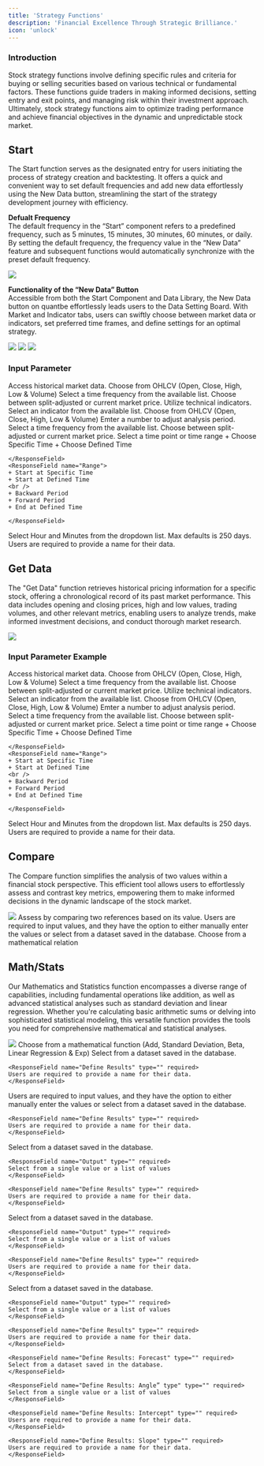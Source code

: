 ```yaml
---
title: 'Strategy Functions'
description: 'Financial Excellence Through Strategic Brilliance.'
icon: 'unlock'
---
```


### Introduction

Stock strategy functions involve defining specific rules and criteria for buying or selling securities based on various technical or fundamental factors. These functions guide traders in making informed decisions, setting entry and exit points, and managing risk within their investment approach. Ultimately, stock strategy functions aim to optimize trading performance and achieve financial objectives in the dynamic and unpredictable stock market.

## Start
The Start function serves as the designated entry for users initiating the process of strategy creation and backtesting. It offers a quick and convenient way to set default frequencies and add new data effortlessly using the New Data button, streamlining the start of the strategy development journey with efficiency.<br />

**Defualt Frequency**<br />
The default frequency in the “Start” component refers to a predefined frequency, such as 5 minutes, 15 minutes, 30 minutes, 60 minutes, or daily. By setting the default frequency, the frequency value in the “New Data” feature and subsequent functions would automatically synchronize with the preset default frequency. 

<Frame className="mx-auto">
    <img style={{weidth:"600px height:400px"}} src="/images/Strategy_Function/Start.png" /> 
</Frame>

**Functionality of the “New Data” Button**<br />
Accessible from both the Start Component and Data Library, the New Data button on quantbe effortlessly leads users to the Data Setting Board. With Market and Indicator tabs, users can swiftly choose between market data or indicators, set preferred time frames, and define settings for an optimal strategy.
<Frame className="mx-auto">
    <img style={{weidth:"600px height:400px"}} src="/images/Strategy_Function/NewData.png" /> 
</Frame>

<Frame className="mx-auto">
    <img style={{weidth:"600px height:500px"}} src="/images/Strategy_Function/Start_Market.png" /> 
</Frame>

<Frame className="mx-auto">
    <img style={{weidth:"600px height:500px"}} src="/images/Strategy_Function/Start_Indicator.png" /> 
</Frame>


### Input Parameter 
<Tabs>
  <Tab title="Market Data">
   Access historical market data.

   <ResponseField name="Data Type" type="" required>
  Choose from OHLCV (Open, Close, High, Low & Volume)
   </ResponseField>

   <ResponseField name="Frequency" type="" required>
  Select a time frequency from the available list.
   </ResponseField>

   <ResponseField name="Split Adjusted" type="" >
  Choose between split-adjusted or current market price.
   </ResponseField>

  </Tab>

  <Tab title="Indicator">
  Utilize technical indicators.

  <ResponseField name="Indicator" type="" required>
  Select an indicator from the available list.
  </ResponseField>

  <ResponseField name="Data Type" type="" required>
  Choose from OHLCV (Open, Close, High, Low & Volume)
  </ResponseField>

  <ResponseField name="Period" type="" required>
  Emter a number to adjust analysis period.
  </ResponseField>

  <ResponseField name="Frequency" type="" required>
  Select a time frequency from the available list.
  </ResponseField>

  <ResponseField name="Split Adjusted" type="" >
  Choose between split-adjusted or current market price.
  </ResponseField>

  </Tab>
</Tabs>


<ResponseField name="Time Selection Mode" required>
  Select a time point or time range
  <Expandable title="Time Selection Mode">
    <ResponseField name="Point">
    + Choose Specific Time 
    + Choose Defined Time

    </ResponseField>
    <ResponseField name="Range">
    + Start at Specific Time 
    + Start at Defined Time
    <br />
    + Backward Period
    + Forward Period
    + End at Defined Time

    </ResponseField>

  </Expandable>
</ResponseField>

<ResponseField name="Time Length" type="" required>
  Select Hour and Minutes from the dropdown list. Max defaults is 250 days. 
</ResponseField>


<ResponseField name="Data Name" type="" required>
  Users are required to provide a name for their data.
</ResponseField>


## Get Data


The "Get Data" function retrieves historical pricing information for a specific stock, offering a chronological record of its past market performance. This data includes opening and closing prices, high and low values, trading volumes, and other relevant metrics, enabling users to analyze trends, make informed investment decisions, and conduct thorough market research.

<Frame className="mx-auto">
    <img style={{height: "400px"}} src="/images/Strategy_Function/GetData.png" /> 
</Frame>

### Input Parameter Example
<Tabs>
  <Tab title="Market Data">
   Access historical market data.

   <ResponseField name="Data Type" type="" required>
  Choose from OHLCV (Open, Close, High, Low & Volume)
   </ResponseField>

   <ResponseField name="Frequency" type="" required>
  Select a time frequency from the available list.
   </ResponseField>

   <ResponseField name="Split Adjusted" type="" >
  Choose between split-adjusted or current market price.
   </ResponseField>

  </Tab>

  <Tab title="Indicator">
  Utilize technical indicators.

  <ResponseField name="Indicator" type="" required>
  Select an indicator from the available list.
  </ResponseField>

  <ResponseField name="Data Type" type="" required>
  Choose from OHLCV (Open, Close, High, Low & Volume)
  </ResponseField>

  <ResponseField name="Period" type="" required>
  Emter a number to adjust analysis period.
  </ResponseField>

  <ResponseField name="Frequency" type="" required>
  Select a time frequency from the available list.
  </ResponseField>

  <ResponseField name="Split Adjusted" type="" >
  Choose between split-adjusted or current market price.
  </ResponseField>

  </Tab>
</Tabs>


<ResponseField name="Time Selection Mode" required>
  Select a time point or time range
  <Expandable title="Time Selection Mode">
    <ResponseField name="Point">
    + Choose Specific Time 
    + Choose Defined Time

    </ResponseField>
    <ResponseField name="Range">
    + Start at Specific Time 
    + Start at Defined Time
    <br />
    + Backward Period
    + Forward Period
    + End at Defined Time

    </ResponseField>

  </Expandable>
</ResponseField>

<ResponseField name="Time Length" type="" required>
  Select Hour and Minutes from the dropdown list. Max defaults is 250 days. 
</ResponseField>


<ResponseField name="Data Name" type="" required>
  Users are required to provide a name for their data.
</ResponseField>


## Compare

The Compare function simplifies the analysis of two values within a financial stock perspective. This efficient tool allows users to effortlessly assess and contrast key metrics, empowering them to make informed decisions in the dynamic landscape of the stock market.

<Frame className="mx-auto">
    <img style={{height: "300px"}} src="/images/Strategy_Function/Compare.png" /> 
</Frame>

<ResponseField name="Compare" type="" >
  Assess by comparing two references based on its value.
</ResponseField>

<ResponseField name="Reference 1&2" type="" required>
  Users are required to input values, and they have the option to either manually enter the values or select from a dataset saved in the database.
</ResponseField>

<ResponseField name="Relation" type="" required>
  Choose from a mathematical relation 
</ResponseField>

## Math/Stats

Our Mathematics and Statistics function encompasses a diverse range of capabilities, including fundamental operations like addition, as well as advanced statistical analyses such as standard deviation and linear regression. Whether you're calculating basic arithmetic sums or delving into sophisticated statistical modeling, this versatile function provides the tools you need for comprehensive mathematical and statistical analyses.

<Frame className="mx-auto">
    <img style={{height: "300px"}} src="/images/Strategy_Function/Math.png" /> 
</Frame>

<ResponseField name="Function" type="" required>
  Choose from a mathematical function (Add, Standard Deviation, Beta, Linear Regression & Exp)
</ResponseField>

<Tabs>
  <Tab title="EXP">
    <ResponseField name="Input" type="" required>
    Select from a dataset saved in the database.
    </ResponseField>

    <ResponseField name="Define Results" type="" required>
    Users are required to provide a name for their data.
    </ResponseField>

  </Tab>
  <Tab title="ADD">
    <ResponseField name="Input 1&2" type="" required>
    Users are required to input values, and they have the option to either manually enter the values or select from a dataset saved in the database.
    </ResponseField>

    <ResponseField name="Define Results" type="" required>
    Users are required to provide a name for their data.
    </ResponseField>



  </Tab>
  <Tab title="STD">
    <ResponseField name="Input" type="" required>
    Select from a dataset saved in the database.
    </ResponseField>

    <ResponseField name="Output" type="" required>
    Select from a single value or a list of values
    </ResponseField>

    <ResponseField name="Define Results" type="" required>
    Users are required to provide a name for their data.
    </ResponseField>

  </Tab>
  <Tab title="BETA">
    <ResponseField name="Input 1&2" type="" required>
    Select from a dataset saved in the database.
    </ResponseField>

    <ResponseField name="Output" type="" required>
    Select from a single value or a list of values
    </ResponseField>

    <ResponseField name="Define Results" type="" required>
    Users are required to provide a name for their data.
    </ResponseField>

  </Tab>
  <Tab title="LINEARREG">
    <ResponseField name="Input" type="" required>
    Select from a dataset saved in the database.
    </ResponseField>

    <ResponseField name="Output" type="" required>
    Select from a single value or a list of values
    </ResponseField>

    <ResponseField name="Define Results" type="" required>
    Users are required to provide a name for their data.
    </ResponseField>

    <ResponseField name="Define Results: Forecast" type="" required>
    Select from a dataset saved in the database.
    </ResponseField>

    <ResponseField name="Define Results: Angle” type" type="" required>
    Select from a single value or a list of values
    </ResponseField>

    <ResponseField name="Define Results: Intercept" type="" required>
    Users are required to provide a name for their data.
    </ResponseField>

    <ResponseField name="Define Results: Slope" type="" required>
    Users are required to provide a name for their data.
    </ResponseField>


  </Tab>
</Tabs>










